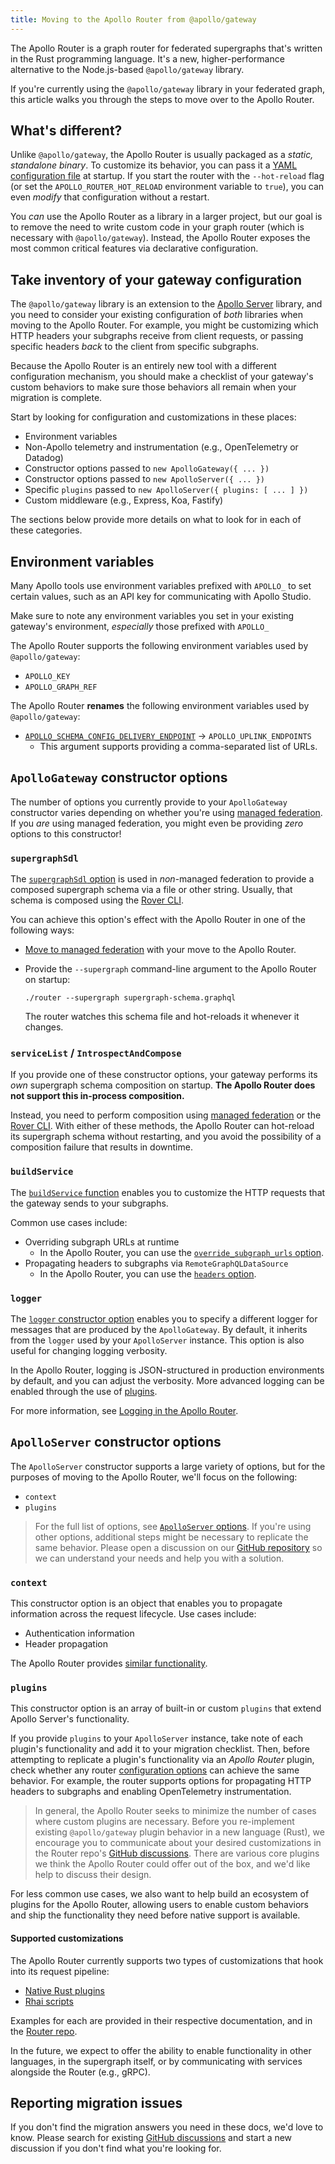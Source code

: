 ```yaml
---
title: Moving to the Apollo Router from @apollo/gateway
---
```


The Apollo Router is a graph router for federated supergraphs that's written in the Rust programming language. It's a new, higher-performance alternative to the Node.js-based `@apollo/gateway` library.

If you're currently using the `@apollo/gateway` library in your federated graph, this article walks you through the steps to move over to the Apollo Router.

## What's different?

Unlike `@apollo/gateway`, the Apollo Router is usually packaged as a _static, standalone binary_. To customize its behavior, you can pass it a [YAML configuration file](./configuration/overview/#yaml-config-file) at startup. If you start the router with the `--hot-reload` flag (or set the `APOLLO_ROUTER_HOT_RELOAD` environment variable to `true`), you can even _modify_ that configuration without a restart.

You _can_ use the Apollo Router as a library in a larger project, but our goal is to remove the need to write custom code in your graph router (which is necessary with `@apollo/gateway`). Instead, the Apollo Router exposes the most common critical features via declarative configuration.

## Take inventory of your gateway configuration

The `@apollo/gateway` library is an extension to the [Apollo Server](/apollo-server/) library, and you need to consider your existing configuration of _both_ libraries when moving to the Apollo Router. For example, you might be customizing which HTTP headers your subgraphs receive from client requests, or passing specific headers _back_ to the client from specific subgraphs.

Because the Apollo Router is an entirely new tool with a different configuration mechanism, you should make a checklist of your gateway's custom behaviors to make sure those behaviors all remain when your migration is complete.

Start by looking for configuration and customizations in these places:

* Environment variables
* Non-Apollo telemetry and instrumentation (e.g., OpenTelemetry or Datadog)
* Constructor options passed to `new ApolloGateway({ ... })`
* Constructor options passed to `new ApolloServer({ ... })`
* Specific `plugins` passed to `new ApolloServer({ plugins: [ ... ] })`
* Custom middleware (e.g., Express, Koa, Fastify)

The sections below provide more details on what to look for in each of these categories.

## Environment variables

Many Apollo tools use environment variables prefixed with `APOLLO_` to set certain values, such as an API key for communicating with Apollo Studio.

Make sure to note any environment variables you set in your existing gateway's environment, _especially_ those prefixed with `APOLLO_`

The Apollo Router supports the following environment variables used by `@apollo/gateway`:

* `APOLLO_KEY`
* `APOLLO_GRAPH_REF`

The Apollo Router **renames** the following environment variables used by `@apollo/gateway`:

* [`APOLLO_SCHEMA_CONFIG_DELIVERY_ENDPOINT`](/federation/managed-federation/uplink/#environment-variable) → `APOLLO_UPLINK_ENDPOINTS`
    * This argument supports providing a comma-separated list of URLs.

## `ApolloGateway` constructor options

The number of options you currently provide to your `ApolloGateway` constructor varies depending on whether you're using [managed federation](./managed-federation/overview/). If you _are_ using managed federation, you might even be providing _zero_ options to this constructor!

### `supergraphSdl`

The [`supergraphSdl` option](/federation/api/apollo-gateway#supergraphsdl) is used in _non_-managed federation to provide a composed supergraph schema via a file or other string. Usually, that schema is composed using the [Rover CLI](/rover/supergraphs/).

You can achieve this option's effect with the Apollo Router in one of the following ways:

* [Move to managed federation](./managed-federation/setup/) with your move to the Apollo Router.
* Provide the `--supergraph` command-line argument to the Apollo Router on startup:

    ```
    ./router --supergraph supergraph-schema.graphql
    ```

    The router watches this schema file and hot-reloads it whenever it changes.

### `serviceList` / `IntrospectAndCompose`

If you provide one of these constructor options, your gateway performs its _own_ supergraph schema composition on startup. **The Apollo Router does not support this in-process composition.**

Instead, you need to perform composition using [managed federation](./managed-federation/setup/) or the [Rover CLI](/rover/supergraphs/). With either of these methods, the Apollo Router can hot-reload its supergraph schema without restarting, and you avoid the possibility of a composition failure that results in downtime.

### `buildService`

The [`buildService` function](/federation/api/apollo-gateway#buildservice) enables you to customize the HTTP requests that the gateway sends to your subgraphs.

Common use cases include:

* Overriding subgraph URLs at runtime
    * In the Apollo Router, you can use the [`override_subgraph_urls` option](./configuration/overview#subgraph-routing-urls).
* Propagating headers to subgraphs via `RemoteGraphQLDataSource`
    * In the Apollo Router, you can use the [`headers` option](./configuration/header-propagation).

### `logger`

The [`logger` constructor option](/federation/api/apollo-gateway#logger) enables you to specify a different logger for messages that are produced by the `ApolloGateway`. By default, it inherits from the `logger` used by your `ApolloServer` instance.  This option is also useful for changing logging verbosity.

In the Apollo Router, logging is JSON-structured in production environments by default, and you can adjust the verbosity. More advanced logging can be enabled through the use of [plugins](#plugins).

For more information, see [Logging in the Apollo Router](./configuration/logging/).

## `ApolloServer` constructor options

The `ApolloServer` constructor supports a large variety of options, but for the purposes of moving to the Apollo Router, we'll focus on the following:

- `context`
- `plugins`

> For the full list of options, see [`ApolloServer` options](/apollo-server/api/apollo-server#options). If you're using other options, additional steps might be necessary to replicate the same behavior. Please open a discussion on our [GitHub repository](https://github.com/apollographql/router) so we can understand your needs and help you with a solution.

### `context`

This constructor option is an object that enables you to propagate information across the request lifecycle. Use cases include:

* Authentication information
* Header propagation

The Apollo Router provides [similar functionality](./customizations/native#5-define-necessary-context).

### `plugins`

This constructor option is an array of built-in or custom `plugins` that extend Apollo Server's functionality.

If you provide `plugins` to your `ApolloServer` instance, take note of each plugin's functionality and add it to your migration checklist. Then, before attempting to replicate a plugin's functionality via an _Apollo Router_ plugin, check whether any router [configuration options](./configuration/overview/) can achieve the same behavior. For example, the router supports options for propagating HTTP headers to subgraphs and enabling OpenTelemetry instrumentation.

> In general, the Apollo Router seeks to minimize the number of cases where custom plugins are necessary. Before you re-implement existing `@apollo/gateway` plugin behavior in a new language (Rust), we encourage you to communicate about your desired customizations in the Router repo's [GitHub discussions](https://github.com/apollographql/router/discussions/).  There are various core plugins we think the Apollo Router could offer out of the box, and we'd like help to discuss their design.

For less common use cases, we also want to help build an ecosystem of plugins for the Apollo Router, allowing users to enable custom behaviors and ship the functionality they need before native support is available.

#### Supported customizations

The Apollo Router currently supports two types of customizations that hook into its request pipeline:

* [Native Rust plugins](./customizations/native/)
* [Rhai scripts](./customizations/rhai/)

Examples for each are provided in their respective documentation, and in the [Router repo](https://github.com/apollographql/router/tree/main/examples).

In the future, we expect to offer the ability to enable functionality in other languages, in the supergraph itself, or by communicating with services alongside the Router (e.g., gRPC).

## Reporting migration issues

If you don't find the migration answers you need in these docs, we'd love to know. Please search for existing [GitHub discussions](https://github.com/apollographql/router/discussions/) and start a new discussion if you don't find what you're looking for.

